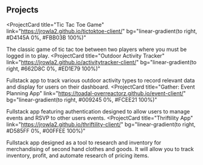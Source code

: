 ## Projects

<ProjectCard
  title="Tic Tac Toe Game"
  link="https://jrowla2.github.io/tictoktoe-client/"
  bg="linear-gradient(to right, #D4145A 0%, #FBB03B 100%)"
>
  The classic game of tic tac toe between two players where you must be logged in to play.
</ProjectCard>
<ProjectCard
  title="Outdoor Activity Tracker"
  link="https://jrowla2.github.io/activitytracker-client/"
  bg="linear-gradient(to right, #662D8C 0%, #ED1E79 100%)"
>
  Fullstack app to track various outdoor activity types to record relevant data and display for users on their dashboard.
</ProjectCard>
<ProjectCard
  title="Gather: Event Planning App"
  link="https://toadal-overreactorz.github.io/event-client/"
  bg="linear-gradient(to right, #009245 0%, #FCEE21 100%)"
>
  Fullstack app featuring authentication designed to allow users to manage events and RSVP to other users events.
</ProjectCard>
<ProjectCard
  title="Thriftility App"
  link="https://jrowla2.github.io/thriftility-client/"
  bg="linear-gradient(to right, #D585FF 0%, #00FFEE 100%)"
>
  Fullstack app designed as a tool to research and inventory for merchandising of second hand clothes and goods. It will allow you to track inventory, profit, and automate research of pricing items.
</ProjectCard>
